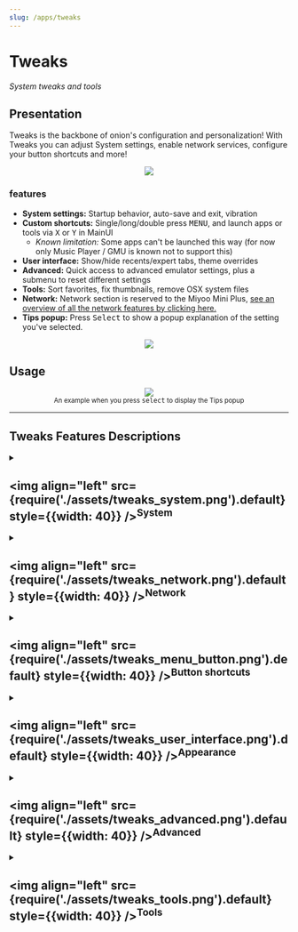 ```yaml
---
slug: /apps/tweaks
---
```





# Tweaks

*System tweaks and tools*

## Presentation

Tweaks is the backbone of onion's configuration and personalization! With Tweaks you can adjust System settings, enable network services, configure your button shortcuts and more!

<p align="center"><img src={require('./assets/tweaks.webp').default} style={{width: 320}} /></p>

### features

- **System settings:** Startup behavior, auto-save and exit, vibration
- **Custom shortcuts:** Single/long/double press <kbd>MENU</kbd>, and launch apps or tools via <kbd>X</kbd> or <kbd>Y</kbd> in MainUI
  - *Known limitation:* Some apps can't be launched this way (for now only Music Player / GMU is known not to support this)
- **User interface:** Show/hide recents/expert tabs, theme overrides
- **Advanced:** Quick access to advanced emulator settings, plus a submenu to reset different settings
- **Tools:** Sort favorites, fix thumbnails, remove OSX system files
- **Network:** Network section is reserved to the Miyoo Mini Plus, [see an overview of all the network features by clicking here.](../network-features)
- **Tips popup:** Press <kbd>Select</kbd> to show a popup explanation of the setting you've selected.

<p align="center"><img src="https://user-images.githubusercontent.com/44569252/189440460-0afffde0-2e5e-41a4-b85e-0484b23c461a.png" /></p>

## Usage

<p align="center"><img src={require('./assets/tweaks-popup.png').default} style={{width: 320}} /><br />
<sub>An example when you press <kbd>select</kbd> to display the Tips popup</sub>
</p>


---

## Tweaks Features Descriptions

<DynamicTweaksSection>


<details><summary>

## <img align="left" src={require('./assets/tweaks_system.png').default} style={{width: 40}} /><sup>System</sup>

</summary>
<details><summary>

### Startup...
</summary>
<details><summary>

#### Auto-resume last game 
</summary>
<div>Auto-resume happens when you shutdown the device while a game is running. At startup, the system will resume where you left off last time. If disabled the main interface will be displayed after boot, your last game played will not resume.</div>
</details>
<details><summary>

#### Start application
</summary>
<div>With this option you can choose which frontend you want to launch into on startup.

It can be MainUI, [GameSwitcher](./game-switcher), [Retroarch](./retroarch) or [AdvanceMenu](./advancemenu).
</div>
</details>
<details><summary>

#### MainUI: Start tab
</summary>
<div>Here you can set which tab you want MainUI to launch into.</div>
</details>
</details>
<details><summary>

### Date and time...
</summary>
<details><summary>

#### now : 2023-10-12 18:31:08
</summary>
<div>Current Date (read-only label)</div>
</details>
<details><summary>

#### Set automatically via the internet
</summary>
<div>Use the internet connection to sync "date and time on startup."</div>
</details>
<details><summary>

#### Wait for sync on startup
</summary>
<div>Wait for date and time synchronization "on system startup. Ensures that time is synced before a game is launched. Useful for games like Pokemon which requires a synced time.</div>
</details>
<details><summary>

#### Get time zone via IP address
</summary>
<div>If this is enabled, the system will try "to retrieve your time zone from your IP "address.</div>
</details>
<details><summary>

#### Select time zone
</summary>
<div>Manually set your time zone. "You need to adjust for DST as well." (available only if "Get time zone via IP address is disabled)</div>
</details>
<details><summary>

#### Emulated time skip
</summary>
<div>Without RTC the system time stands still while the device is off. This option lets you add a specific amount of hours at startup.</div>
</details>
</details>
<details><summary>

### Low battery warning
</summary>
<div>Show a red battery icon warning in the top right corner when the battery is at or below this value.</div>
</details>
<details><summary>

### Low batt.: Save and exit
</summary>
<div>Set the battery percentage at which the system should save and exit RetroArch.</div>
</details>
<details><summary>

### Vibration intensity
</summary>
<div>Set the vibration strength for haptic feedback when pressing system shortcuts.</div>
</details>
</details>








<details><summary>

## <img align="left" src={require('./assets/tweaks_network.png').default} style={{width: 40}} /><sup>Network</sup>

</summary>
<details><summary>

### IP address: x.x.x.x
</summary>
<div>Current IP (read-only label)</div>
</details>
<details><summary>

### Samba: Network file share...
</summary>
<div>Samba is a file sharing protocol that provides integrated sharing of files and directories between your Miyoo Mini Plus and your PC.</div>
</details>
<details><summary>

### HTTP: Web-based file sync...
</summary>
<div>HTTP file server allows you to manage your files through a web browser on your phone, PC, or tablet. Think of it as a website hosted by Onion; simply enter the IP address in your browser.</div>
</details>
<details><summary>

### SSH: Secure shell...
</summary>
<div>SSH provides a secure command line host for communicating with your device remotely. SFTP provides a secure file transfer protocol.</div>
</details>
<details><summary>

### FTP: File server...
</summary>
<div>FTP provides a method of transferring files between Onion and a PC, phone, or tablet. You'll need an FTP client installed on the other device.</div>
</details>
<details><summary>

### Telnet: Remote shell
</summary>
<div>Telnet provides unencrypted remote shell access to your device.</div>
</details>
<details><summary>

### VNC: Screen share
</summary>
<div>Share your MMP Screen to another device for demonstrations or applications or themes (The MMP does not have the performance to stream game footage through this feature).</div>
</details>
<details><summary>

### Disable services in-game
</summary>
<div>Disable all network services (except WiFi) while playing games. This helps to conserve battery and to keep performance at a maximum.</div>
</details>
</details>









<details><summary>

## <img align="left" src={require('./assets/tweaks_menu_button.png').default} style={{width: 40}} /><sup>Button shortcuts</sup>

</summary>
<details><summary>

### Menu single press vibration
</summary>
<div>Enable haptic feedback for the menu button single and double press.</div>
</details>
<details><summary>

### In-game: Menu button...
</summary>
<details><summary>

#### Single press
</summary>
<div>
Set the action for single pressing the menu button while in MainUI.

(Off, Exit to menu, Quick Switch, Game Switcher) 
</div>
</details>
<details><summary>

#### Long press
</summary>
<div>Set the action for long pressing the menu button while in MainUI.</div>
</details>
<details><summary>

#### Double press
</summary>
<div>Set the action for double pressing the menu button while in MainUI.</div>
</details>
</details>
<details><summary>

### MainUI: Menu button...
</summary>
<details><summary>

#### Single press
</summary>
<div>Set the action for single pressing the menu button while in-game.</div>
</details>
<details><summary>

#### Long press
</summary>
<div>Set the action for long pressing the menu button while in-game.</div>
</details>
<details><summary>

#### Double press
</summary>
<div>Set the action for double pressing the menu button while in-game.</div>
</details>
</details>
<details><summary>

### MainUI: X button
</summary>
<div>Set the X button action in MainUI.</div>
</details>
<details><summary>

### MainUI: Y button
</summary>
<div>Set the Y button action in MainUI.</div>
</details>
<details><summary>

### Power single press
</summary>
<div>Change the power button single press action to either 'standby' or 'shutdown'.</div>
</details>
</details>







<details><summary>

## <img align="left" src={require('./assets/tweaks_user_interface.png').default} style={{width: 40}} /><sup>Appearance</sup>

</summary>
<details><summary>

### Show recent
</summary>
<div>Toggle the visibility of the recents tab in the main menu.</div>
</details>
<details><summary>

### Show expert mode
</summary>
<div>Toggle the visibility of the expert tab in the main menu.</div>
</details>
<details><summary>

### OSD bar size
</summary>
<div>Set the width of the 'OSD bar' shown on the left side of the display when adjusting brightness or volume (MMP).</div>
</details>
<details><summary>

### Blue light filter
</summary>
<div>Control the blue light filter schedule, intensity, or state. (You can also hold <kbd>MENU</kbd>+<kbd>B</kbd> for 2 seconds to enable or disable BLF!).</div>

<div>Warning: Bluelight filter schedule depends on NTP being available.</div>
<div>If you do not have an up-to-date time on your device, the BLF may behave unexpectedly.</div>
<div>You can override the BLF schedule by using the Menu+B hotkey.</div>

</details>
<details><summary>

### Theme overrides...
</summary>
<details><summary>

#### Battery percentage...
</summary>
<div>Visible</div>
<div>Font family</div>
<div>Font size</div>
<div>Text alignment</div>
<div>Fixed position</div>
<div>Horizontal offset</div>
<div>Vertical offset</div>
</details>
<details><summary>

#### Mute background music
</summary>
<div>Disable the background music of any theme</div>
</details>
<details><summary>

#### Hide icon labels
</summary>
<div>Hide icon labels</div>
</details>
<details><summary>

#### Hide hint labels
</summary>
<div>Hide hint labels</div>
</details>
</details>
<details><summary>

### Icons packs...
</summary>
<details><summary>

#### Apply icon pack..
</summary>

</details>
<details><summary>

#### Edit console icon.....
</summary>


</details>
<details><summary>

#### Edit expert icon...
</summary>

</details>
</details>
</details>








<details><summary>

## <img align="left" src={require('./assets/tweaks_advanced.png').default} style={{width: 40}} /><sup>Advanced</sup>

</summary>
<details><summary>

### Swap triggers \(L<\>L2, R<\>R2\)
</summary>
<div>Swap the function of L1&lt;&gt;L2 and R1&lt;&gt;R2 (only affects in-game actions).</div>
</details>
<details><summary>

### Brightness control
</summary>
<div>Change the shortcut for brightness (on MM only).</div>
</details>
<details><summary>

### Fast forward rate
</summary>
<div>Set the maximum fast forward rate.</div>
</details>
<details><summary>

### LCD undervolt
</summary>
<div>Use this option if you're seeing small artifacts on the display (MMP only).</div>
</details>
<details><summary>

### Reset settings...
</summary>
<details><summary>

#### Reset system tweaks
</summary>
<div>Reset all Onion system tweaks, including network setup.</div>
</details>
<details><summary>

#### Reset theme overrides
</summary>
<div>Resets the settings stored on the device, such as theme, display options, and volume. Also resets WiFi configuration.</div>
</details>
<details><summary>

#### Reset RetroArch main configuration
</summary>
<div>Reset all RetroArch core overrides.</div>
</details>
<details><summary>

#### Reset AdvanceMENU/MAME/MESS
</summary>
<div>Reset everything.</div>
</details>
</details>
<details><summary>

### Diagnostics...
</summary>
<details><summary>

#### Enable global logging
</summary>
<div>Enable global logging for system & networking. Logs will be generated in SD:/.tmp_update/logs.</div>
</details>
<details><summary>

#### Util: System log snapshot
</summary>
<div>Take a snapshot of the system logs and export them to SD:log_export.7z. Attach these logs to your issue or send directly to a dev.</div>
</details>
</details>
</details>





<details><summary>

## <img align="left" src={require('./assets/tweaks_tools.png').default} style={{width: 40}} /><sup>Tools</sup>

</summary>
<details><summary>

### Generate CUE files for PSX games
</summary>
<div>PSX roms in '.bin' format need a matching '.cue' file. Use this tool to automatically generate them.</div>
</details>
<details><summary>

### Generate M3U files for PSX games
</summary>
<div>This tool will generate m3u files for multi-disk PSX games so you don't have to.</div>
</details>
<details><summary>

### Generate game list for short name roms
</summary>
<div>This tool replaces the short names in game caches with their equivalent real names. This ensures the list is sorted correctly.</div>
</details>
<details><summary>

### Generate miyoogamelist with digest names
</summary>
<div>Use this tool to clean your game names without having to rename the rom files (removes parens, rankings, and much more). This generates a 'miyoogamelist.xml' file which comes with some limitations, such as no subfolder support.</div>
</details>
<details><summary>

### Screen recorder
</summary>
<div>A tool to record the screen, this tool will not offer perfect performance in games, but can be used to record/demonstrate apps and features (You can also hold <kbd>MENU</kbd>+<kbd>A</kbd> for 2 seconds to start recording!)</div>
</details>
<details><summary>

### Regenerate gameswitcher list
</summary>
<div>Refresh the data the gameswitcher holds.</div>
</details>
<details><summary>

### Sort applist A-Z
</summary>
<div>This tool will sort your devices applist A-Z (Depending on the number of apps, this could take some time).</div>
</details>
<details><summary>

### Sort applist Z-A
</summary>
<div>This tool will sort your devices applist Z-A (Depending on the number of apps, this could take some time).</div>
</details>
</details>




</DynamicTweaksSection>
